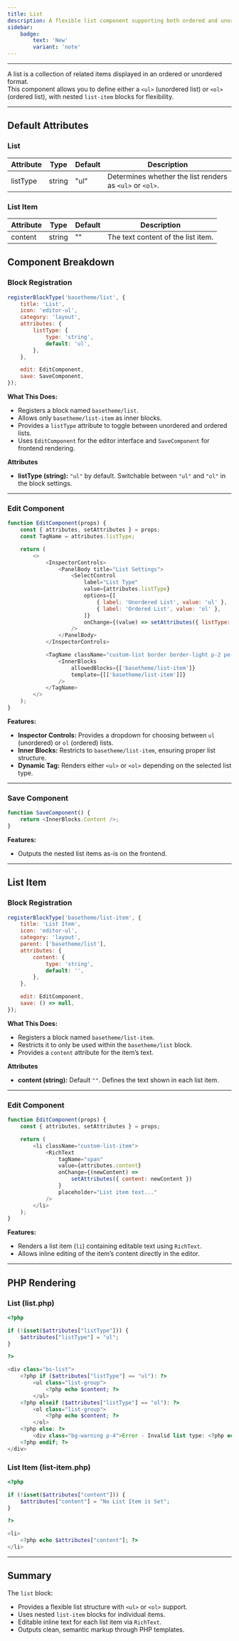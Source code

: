 ```yaml
---
title: List
description: A flexible list component supporting both ordered and unordered lists with nested items.
sidebar:
    badge:
        text: 'New'
        variant: 'note'
---
```




<List />

<hr />

A list is a collection of related items displayed in an ordered or unordered format.  
This component allows you to define either a `<ul>` (unordered list) or `<ol>` (ordered list), with nested `list-item` blocks for flexibility.

<hr />

## Default Attributes

### List

| Attribute | Type   | Default | Description                                              |
| --------- | ------ | ------- | -------------------------------------------------------- |
| listType  | string | "ul"    | Determines whether the list renders as `<ul>` or `<ol>`. |

### List Item

| Attribute | Type   | Default | Description                        |
| --------- | ------ | ------- | ---------------------------------- |
| content   | string | ""      | The text content of the list item. |

## Component Breakdown

### Block Registration

```js
registerBlockType('basetheme/list', {
    title: 'List',
    icon: 'editor-ul',
    category: 'layout',
    attributes: {
        listType: {
            type: 'string',
            default: 'ul',
        },
    },

    edit: EditComponent,
    save: SaveComponent,
});
```

**What This Does:**

-   Registers a block named `basetheme/list`.
-   Allows only `basetheme/list-item` as inner blocks.
-   Provides a `listType` attribute to toggle between unordered and ordered lists.
-   Uses `EditComponent` for the editor interface and `SaveComponent` for frontend rendering.

**Attributes**

-   **listType (string):** `"ul"` by default. Switchable between `"ul"` and `"ol"` in the block settings.

---

### Edit Component

```js
function EditComponent(props) {
    const { attributes, setAttributes } = props;
    const TagName = attributes.listType;

    return (
        <>
            <InspectorControls>
                <PanelBody title="List Settings">
                    <SelectControl
                        label="List Type"
                        value={attributes.listType}
                        options={[
                            { label: 'Unordered List', value: 'ul' },
                            { label: 'Ordered List', value: 'ol' },
                        ]}
                        onChange={(value) => setAttributes({ listType: value })}
                    />
                </PanelBody>
            </InspectorControls>

            <TagName className="custom-list border border-light p-2 pe-8">
                <InnerBlocks
                    allowedBlocks={['basetheme/list-item']}
                    template={[['basetheme/list-item']]}
                />
            </TagName>
        </>
    );
}
```

**Features:**

-   **Inspector Controls:** Provides a dropdown for choosing between `ul` (unordered) or `ol` (ordered) lists.
-   **Inner Blocks:** Restricts to `basetheme/list-item`, ensuring proper list structure.
-   **Dynamic Tag:** Renders either `<ul>` or `<ol>` depending on the selected list type.

---

### Save Component

```js
function SaveComponent() {
    return <InnerBlocks.Content />;
}
```

**Features:**

-   Outputs the nested list items as-is on the frontend.

---

## List Item

### Block Registration

```js
registerBlockType('basetheme/list-item', {
    title: 'List Item',
    icon: 'editor-ul',
    category: 'layout',
    parent: ['basetheme/list'],
    attributes: {
        content: {
            type: 'string',
            default: '',
        },
    },

    edit: EditComponent,
    save: () => null,
});
```

**What This Does:**

-   Registers a block named `basetheme/list-item`.
-   Restricts it to only be used within the `basetheme/list` block.
-   Provides a `content` attribute for the item’s text.

**Attributes**

-   **content (string):** Default `""`. Defines the text shown in each list item.

---

### Edit Component

```js
function EditComponent(props) {
    const { attributes, setAttributes } = props;

    return (
        <li className="custom-list-item">
            <RichText
                tagName="span"
                value={attributes.content}
                onChange={(newContent) =>
                    setAttributes({ content: newContent })
                }
                placeholder="List item text..."
            />
        </li>
    );
}
```

**Features:**

-   Renders a list item (`li`) containing editable text using `RichText`.
-   Allows inline editing of the item’s content directly in the editor.

---

## PHP Rendering

### List (list.php)

```php
<?php

if (!isset($attributes["listType"])) {
    $attributes["listType"] = "ul";
}

?>

<div class="bs-list">
    <?php if ($attributes["listType"] == "ul"): ?>
        <ul class="list-group">
            <?php echo $content; ?>
        </ul>
    <?php elseif ($attributes["listType"] == "ol"): ?>
        <ol class="list-group">
            <?php echo $content; ?>
        </ol>
    <?php else: ?>
        <div class="bg-warning p-4">Error - Invalid list type: <?php echo htmlspecialchars($attributes["listType"]); ?></div>
    <?php endif; ?>
</div>
```

### List Item (list-item.php)

```php
<?php

if (!isset($attributes["content"])) {
    $attributes["content"] = "No List Item is Set";
}

?>

<li>
    <?php echo $attributes["content"]; ?>
</li>
```

---

## Summary

The `list` block:

-   Provides a flexible list structure with `<ul>` or `<ol>` support.
-   Uses nested `list-item` blocks for individual items.
-   Editable inline text for each list item via `RichText`.
-   Outputs clean, semantic markup through PHP templates.
